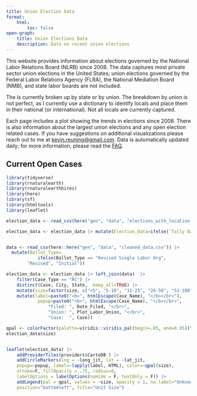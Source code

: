 ```yaml
---
title: Union Election Data
format: 
    html: 
        toc: false
open-graph: 
    title: Union Elections Data
    description: Data on recent union elections
---
```


This website provides information about elections governed by the National Labor Relations Board (NLRB) since 2008. The data captures most private sector union elections in the United States; union elections governed by the Federal Labor Relations Agency (FLRA), the National Mediation Board (NMB), and state labor boards are not included.

The is currently broken up by state or by union. The breakdown by union is not perfect, as I currently use a dictionary to identify locals and place them in their national (or international). Not all locals are currently captured.

Each page includes a plot showing the trends in elections since 2008. There is also information about the largest union elections and any open election related cases. If you have suggestions on additional visualizations please reach out to me at <kevin.reuning@gmail.com>. Data is automatically updated daily; for more information, please read the [FAQ](content/data/info/faq.qmd).


## Current Open Cases 

```r
library(tidyverse)
library(rnaturalearth)
library(rnaturalearthhires)
library(here)
library(sf)
library(htmltools)
library(leaflet)

election_data <- read_csv(here("gen", "data", "elections_with_location.csv"))

election_data <- election_data |> mutate(Election_Data=ifelse(`Tally Date`=="", "No", "Yes")) |> select(c(starts_with("address"), lat_jit, long_jit, Case, Election_Data))


data <- read_csv(here::here("gen", "data", "cleaned_data.csv")) |> 
  mutate(Ballot_Type= 
            ifelse(Ballot_Type == "Revised Single Labor Org", 
        "Revised", "Initial")) 

election_data <- election_data |> left_join(data)  |> 
    filter(Case_Type == "RC") |>  
    distinct(Case, City, State, .keep_all=TRUE) |> 
    mutate(size=factor(size, c("<5", "5-10", "11-25", "26-50", "51-100", "101-500", "500>"))) |> 
    mutate(label=paste0("<b>", htmlEscape(Case_Name), "</b></br>"), 
            popup=paste0("<b>", htmlEscape(Case_Name), "</b></br>",
                "Filed: ", Date_Filed, "</br>",
                "Union: ", Plot_Labor_Union, "</br>", 
                "Case:  ", Case))

qpal <- colorFactor(palette=viridis::viridis_pal(begin=.05, end=0.95)(5), 
election_data$size)


leaflet(election_data) |> 
    addProviderTiles(providers$CartoDB ) |> 
    addCircleMarkers(lng = ~long_jit, lat = ~lat_jit, 
    popup=~popup, label=~lapply(label, HTML), color=~qpal(size), 
    stroke=F, fillOpacity = .75, radius=8, 
    labelOptions = labelOptions(noHide = F, textOnly = F)) |> 
    addLegend(pal = qpal, values = ~size, opacity = 1, na.label="Unknown", 
    position="bottomleft", title="Unit Size")

```
